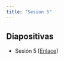 ```yaml
---
title: "Sesion 5"
---
```


## Diapositivas

- Sesión 5 [[Enlace](../Sesiones/Sesion-5/Sesion-5.html)]

